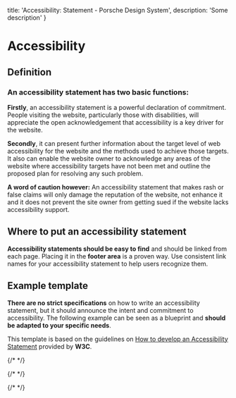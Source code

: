   title: 'Accessibility: Statement - Porsche Design System',
  description: 'Some description'
}

# Accessibility

## Definition

### An accessibility statement has two basic functions:

**Firstly**, an accessibility statement is a powerful declaration of commitment. People visiting the website,
particularly those with disabilities, will appreciate the open acknowledgement that accessibility is a key driver for
the website.

**Secondly**, it can present further information about the target level of web accessibility for the website and the
methods used to achieve those targets. It also can enable the website owner to acknowledge any areas of the website
where accessibility targets have not been met and outline the proposed plan for resolving any such problem.

**A word of caution however:** An accessibility statement that makes rash or false claims will only damage the
reputation of the website, not enhance it and it does not prevent the site owner from getting sued if the website lacks
accessibility support.

## Where to put an accessibility statement

**Accessibility statements should be easy to find** and should be linked from each page. Placing it in the **footer
area** is a proven way. Use consistent link names for your accessibility statement to help users recognize them.

## Example template

**There are no strict specifications** on how to write an accessibility statement, but it should announce the intent and
commitment to accessibility. The following example can be seen as a blueprint and **should be adapted to your specific
needs**.

This template is based on the guidelines on
[How to develop an Accessibility Statement](https://w3.org/WAI/planning/statements) provided by **W3C**.

{/* <Playground :markup="statement" class="p-accessibility-statement"></Playground> */}

{/* <script lang="ts">

  @Component

  get statement() {
  return `
<p-heading size="large"><h1>Accessibility Statement</h1></p-heading>
  <p-text>
    We are committed to ensuring digital accessibility for people with disabilities.<br>
    We are continually improving the user experience for everyone, and applying the relevant accessibility standards.
  </p-text>
  <p-heading size="medium"><h2>Measures to support accessibility [optional - choose from list]</h2></p-heading>
  <p-text>
    We take the following measures to ensure accessibility of this Website:
  </p-text>
  <p-text-list>
    <p-text-list-item>Include accessibility as part of our mission statement.</p-text-list-item>
    <p-text-list-item>Integrate accessibility into our procurement practices.</p-text-list-item>
    <p-text-list-item>Appoint an accessibility officer and/or ombudsperson.</p-text-list-item>
    <p-text-list-item>Provide continual accessibility training for our staff.</p-text-list-item>
    <p-text-list-item>Include people with disabilities in our design personas.</p-text-list-item>
    <p-text-list-item>Include automatic and manual testing strategies.</p-text-list-item>
  </p-text-list>
  <p-heading size="medium"><h2>Conformance status</h2></p-heading>
  <p-text>
    The <a href="https://w3.org/WAI/standards-guidelines/wcag">Web Content Accessibility Guidelines (WCAG)</a> defines requirements for designers and developers to improve accessibility for people with disabilities.
  </p-text>
  <p-text>
Porsche is committed to making its websites usable by all people by meeting or exceeding the requirements of the Web Content Accessibility Guidelines 2.1 Level AA (the Guidelines).
We continually assess and work to ensure that our Web presence is in conformance with the Guidelines.
  </p-text>
  <p-text>
    Please be aware that our efforts are ongoing as our current website provider implements the relevant improvements to meet the Guidelines over time.
  </p-text>
  <p-heading size="medium"><h2>Feedback</h2></p-heading>
  <p-text>
    If you experience any difficulty in accessing any part of this website, please feel free to contact us. Please be sure to specify the Web page and describe the issue in detail and we will make reasonable efforts to make that page accessible. We welcome feedback on how we can improve as well.
  </p-text>
  <p-text-list>
    <p-text-list-item>E-mail: <a>[e-mail address]</a></p-text-list-item>
    <p-text-list-item>
      Postal address: <br>
      Dr. Ing. h.c. F. Porsche AG<br>
      Porscheplatz 1<br>
      D-70435 Stuttgart
    </p-text-list-item>
  </p-text-list>
`
}
}
</script> */}

{/* <style scoped lang="scss">
  @use '@porsche-design-system/components-js/styles' as *;

  .p-accessibility-statement {
  p-text,
  p-text-list {
  margin-top: $pds-spacing-static-medium;
}

  p-text + p-heading[size="large"] {
  margin-top: $pds-spacing-static-x-large;
}

  p-text + p-heading[size="medium"],
  p-text-list + p-heading[size="medium"],
  p-text + p-heading[size="small"],
  p-text-list + p-heading[size="small"] {
  margin-top: $pds-spacing-static-large;
}
}
</style> */}

